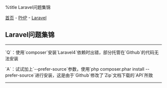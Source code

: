 %title Laravel问题集锦

[[../../../index|首页]] - [[../index|PHP]] - [[index|Laravel]]
==Laravel问题集锦==
----
`Q`：使用`composer`安装`Laravel4`依赖时出错，部分托管在`Github`的代码无法安装

`A`：试试加上`--prefer-source`参数，使用`php composer.phar install --prefer-source`进行安装，这是由于`Github`修改了`Zip`文档下载的`API`所致
----
